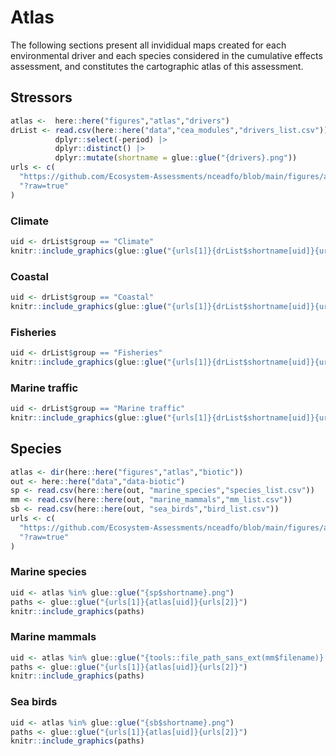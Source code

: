 # Atlas {#atlas}

The following sections present all invididual maps created for each environmental driver and each species considered in the cumulative effects assessment, and constitutes the cartographic atlas of this assessment. 


## Stressors {#stratlas}

```r
atlas <-  here::here("figures","atlas","drivers")
drList <- read.csv(here::here("data","cea_modules","drivers_list.csv")) |>
          dplyr::select(-period) |>
          dplyr::distinct() |>
          dplyr::mutate(shortname = glue::glue("{drivers}.png"))
urls <- c(
  "https://github.com/Ecosystem-Assessments/nceadfo/blob/main/figures/atlas/drivers/",
  "?raw=true"
)
```

### Climate

```r
uid <- drList$group == "Climate"
knitr::include_graphics(glue::glue("{urls[1]}{drList$shortname[uid]}{urls[2]}"))
```

### Coastal 

```r
uid <- drList$group == "Coastal"
knitr::include_graphics(glue::glue("{urls[1]}{drList$shortname[uid]}{urls[2]}"))
```

### Fisheries 

```r
uid <- drList$group == "Fisheries"
knitr::include_graphics(glue::glue("{urls[1]}{drList$shortname[uid]}{urls[2]}"))
```

### Marine traffic

```r
uid <- drList$group == "Marine traffic"
knitr::include_graphics(glue::glue("{urls[1]}{drList$shortname[uid]}{urls[2]}"))
```

## Species {#spatlas}

```r
atlas <- dir(here::here("figures","atlas","biotic"))
out <- here::here("data","data-biotic")
sp <- read.csv(here::here(out, "marine_species","species_list.csv"))
mm <- read.csv(here::here(out, "marine_mammals","mm_list.csv"))
sb <- read.csv(here::here(out, "sea_birds","bird_list.csv"))
urls <- c(
  "https://github.com/Ecosystem-Assessments/nceadfo/blob/main/figures/atlas/biotic/",
  "?raw=true"
)
```

### Marine species 

```r
uid <- atlas %in% glue::glue("{sp$shortname}.png")
paths <- glue::glue("{urls[1]}{atlas[uid]}{urls[2]}")
knitr::include_graphics(paths)
```

### Marine mammals

```r
uid <- atlas %in% glue::glue("{tools::file_path_sans_ext(mm$filename)}.png")
paths <- glue::glue("{urls[1]}{atlas[uid]}{urls[2]}")
knitr::include_graphics(paths)
```

### Sea birds 

```r
uid <- atlas %in% glue::glue("{sb$shortname}.png")
paths <- glue::glue("{urls[1]}{atlas[uid]}{urls[2]}")
knitr::include_graphics(paths)
```